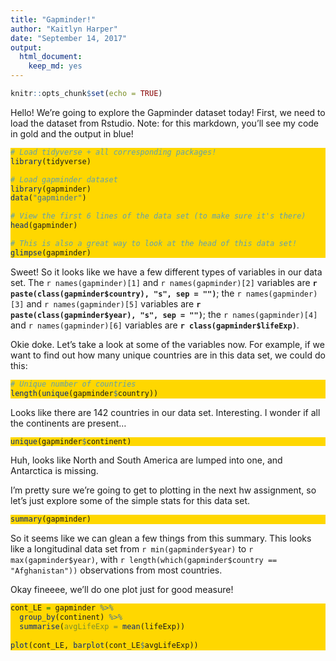 ```yaml
---
title: "Gapminder!"
author: "Kaitlyn Harper"
date: "September 14, 2017"
output: 
  html_document: 
    keep_md: yes
---
```


```r
knitr::opts_chunk$set(echo = TRUE)
```

Hello! We're going to explore the Gapminder dataset today! First, we need to load the dataset from Rstudio. Note: for this markdown, you'll see my code in gold and the output in blue! 

<style>
div.color pre { background-color:lightskyblue; }
div.color pre.r { background-color:gold; }
</style>

<div class = "color">
```r

# Load tidyverse + all corresponding packages!
library(tidyverse)

# Load gapminder dataset
library(gapminder)
data("gapminder")

# View the first 6 lines of the data set (to make sure it's there)
head(gapminder)

# This is also a great way to look at the head of this data set! 
glimpse(gapminder)

```
</div>
Sweet! So it looks like we have a few different types of variables in our data set. The `r names(gapminder)[1]` and `r names(gapminder)[2]` variables are **`r paste(class(gapminder$country), "s", sep = "")`**; the `r names(gapminder)[3]` and `r names(gapminder)[5]` variables are **`r paste(class(gapminder$year), "s", sep = "")`**; the `r names(gapminder)[4]` and `r names(gapminder)[6]` variables are **`r class(gapminder$lifeExp)`**.

Okie doke. Let's take a look at some of the variables now. For example, if we want to find out how many unique countries are in this data set, we could do this:
<div class = "color">
```r

# Unique number of countries
length(unique(gapminder$country))

```
</div>
Looks like there are 142 countries in our data set. Interesting. I wonder if all the continents are present...
<div class = "color">
```r

unique(gapminder$continent)

```
</div>
Huh, looks like North and South America are lumped into one, and Antarctica is missing. 

I'm pretty sure we're going to get to plotting in the next hw assignment, so let's just explore some of the simple stats for this data set. 
<div class = "color">
```r

summary(gapminder)

```
</div>
So it seems like we can glean a few things from this summary. This looks like a longitudinal data set from `r min(gapminder$year)` to `r max(gapminder$year)`, with `r length(which(gapminder$country == "Afghanistan"))` observations from most countries. 

Okay fineeee, we'll do one plot just for good measure! 
<div class = "color">
```r

cont_LE = gapminder %>% 
  group_by(continent) %>% 
  summarise(avgLifeExp = mean(lifeExp))
  
plot(cont_LE, barplot(cont_LE$avgLifeExp))

```
</div>



